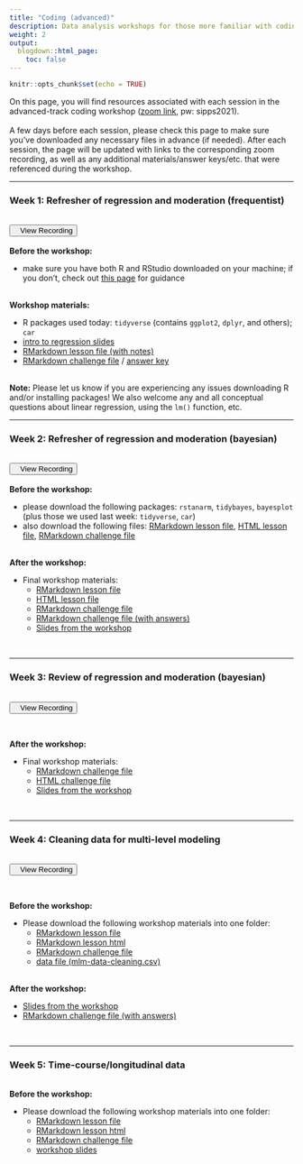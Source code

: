 ```yaml
---
title: "Coding (advanced)"
description: Data analysis workshops for those more familiar with coding principles and/or the R language.
weight: 2
output:
  blogdown::html_page:
    toc: false
---
```


```r
knitr::opts_chunk$set(echo = TRUE)
```

On this page, you will find resources associated with each session in the advanced-track coding workshop (<a href="https://columbiauniversity.zoom.us/j/96821508904?pwd=U25kdlpienRheFlyMmhKaU9JOFF1Zz09" target="_blank">zoom link</a>, pw: sipps2021).
<br><br>
A few days before each session, please check this page to make sure you've downloaded any necessary files in advance (if needed). After each session, the page will be updated with links to the corresponding zoom recording, as well as any additional materials/answer keys/etc. that were referenced during the workshop.
<hr>

### Week 1: Refresher of regression and moderation (frequentist)
<br>
<div align="center"><a href="https://columbiauniversity.zoom.us/rec/share/IP1_-EPWLHypgEt_krGjQVl5AvQzMh0YREqO460fACXVAYk-A2-t9ECSxK7eQNMl.PUsxRULkO2eFmvAH" target="_blank" style="padding-bottom:10px"><button><i class="fas fa-video"></i>&nbsp;&nbsp;&nbsp;View Recording</button></a></div>
<br>
**Before the workshop:**
<ul>
<li>make sure you have both R and RStudio downloaded on your machine; if you don't, check out [this page](https://cu-psych-computing.github.io/cu-psych-comp-tutorial/tutorials/r-core/1-programming/lessonpart0/#working-with-rstudio-1){target="_blank"} for guidance
</ul>
<br>
**Workshop materials:**
<ul>
<li>R packages used today: `tidyverse` (contains `ggplot2`, `dplyr`, and others); `car`
<li><a href="/workshop_files/coding-adv-01/lm-intro.pdf" download>intro to regression slides</a>
<li><a href="/workshop_files/coding-adv-01/lm-lesson.Rmd" download>RMarkdown lesson file (with notes)</a>
<li><a href="/workshop_files/coding-adv-01/lm-challenge-empty.Rmd" download>RMarkdown challenge file</a> / <a href="/workshop_files/coding-adv-01/lm-challenge.Rmd" download>answer key</a>
</ul>
<br>
**Note:** Please let us know if you are experiencing any issues downloading R and/or installing packages! We also welcome any and all conceptual questions about linear regression, using the `lm()` function, etc.

<hr>

### Week 2: Refresher of regression and moderation (bayesian)
<br>
<div align="center"><a href="https://columbiauniversity.zoom.us/rec/share/_tCCImF61Hm76nJJUeapi83JvSbXxC839T8W5tLw6Vd8dd16T3FoP14gSlQUVOAK.cTAe10RMrs4ZiESc" target="_blank" style="padding-bottom:10px"><button><i class="fas fa-video"></i>&nbsp;&nbsp;&nbsp;View Recording</button></a></div>
<br>
**Before the workshop:**
<ul>
<li>please download the following packages: `rstanarm`, `tidybayes`, `bayesplot` (plus those we used last week: `tidyverse`, `car`)
<li>also download the following files: <a href="/workshop_files/coding-adv-02/lm-lesson-bayes-orig.Rmd" download>RMarkdown lesson file</a>, <a href="/workshop_files/coding-adv-02/lm-lesson-bayes-orig.html" download>HTML lesson file</a>, <a href="/workshop_files/coding-adv-02/lm-challenge-bayesian-orig.Rmd" download>RMarkdown challenge file</a>
</ul>
<br>
**After the workshop:**
<ul>
<li>Final workshop materials:
<ul>
<li><a href="/workshop_files/coding-adv-02/lm-lesson-bayes.Rmd" download>RMarkdown lesson file</a> 
<li><a href="/workshop_files/coding-adv-02/lm-lesson-bayes.html" download>HTML lesson file</a>
<li><a href="/workshop_files/coding-adv-02/lm-challenge-bayesian.Rmd" download>RMarkdown challenge file</a>
<li><a href="/workshop_files/coding-adv-02/lm-challenge-answers-bayesian.Rmd" download>RMarkdown challenge file (with answers)</a>
<li><a href="/workshop_files/coding-adv-02/bayesian_regression_slides.pdf" download>Slides from the workshop</a>
</ul></ul>
<br>
<hr>

### Week 3: Review of regression and moderation (bayesian)
<br>
<div align="center"><a href="https://columbiauniversity.zoom.us/rec/share/3e7KARJzQx8ODrypHmhehBdoK1vMzQNTNpWSMLXbN-Ewe_E0QkeJtgEoIRwrbOlp.HmgUI3uBZ8KhRtT6" target="_blank" style="padding-bottom:10px"><button><i class="fas fa-video"></i>&nbsp;&nbsp;&nbsp;View Recording</button></a></div>
<br>

**After the workshop:**
<ul>
<li>Final workshop materials:
<ul>
<li><a href="/workshop_files/coding-adv-03/bayes-challenge-2.Rmd" download>RMarkdown challenge file</a> 
<li><a href="/workshop_files/coding-adv-03/bayes-challenge-2.html" download>HTML challenge  file</a>
<li><a href="/workshop_files/coding-adv-03/bayes_review.pptx" download>Slides from the workshop</a>
</ul></ul>
<br>
<hr>

### Week 4: Cleaning data for multi-level modeling

<br>
<div align="center"><a href="https://columbiauniversity.zoom.us/rec/share/i2WtugWz4-PY0ohg6eg_cDQ6SkbPczOgjtqEW74nEv_CnosQHTYPFHCv1Y-vvpTC.8vhrEYP3OhV7Nbcd" target="_blank" style="padding-bottom:10px"><button><i class="fas fa-video"></i>&nbsp;&nbsp;&nbsp;View Recording</button></a></div>
<br>

**Before the workshop:**
<ul>
<li>Please download the following workshop materials into one folder:
<ul>
<li><a href="/workshop_files/coding-adv-04/mlm-cleaning-lesson.Rmd" download>RMarkdown lesson file</a> 
<li><a href="/workshop_files/coding-adv-04/mlm-cleaning-lesson.html" download>RMarkdown lesson html</a>
<li><a href="/workshop_files/coding-adv-04/mlm-cleaning-challenge.Rmd" download>RMarkdown challenge file</a>
<li><a href="/workshop_files/coding-adv-04/mlm-data-cleaning.csv" download>data file (mlm-data-cleaning.csv)</a>
</ul>
</ul>
<br>
**After the workshop:**
<ul>
<li><a href="/workshop_files/coding-adv-04/mlm-why-how.pptx" download>Slides from the workshop</a> 
<li><a href="/workshop_files/coding-adv-04/mlm-cleaning-challenge-answers.Rmd" download>RMarkdown challenge file (with answers)</a> 
</ul>
<br>

<hr>

### Week 5: Time-course/longitudinal data
<br>
**Before the workshop:**
<ul>
<li>Please download the following workshop materials into one folder:
<ul>
<li><a href="/workshop_files/coding-adv-05/mlm-lesson-longitudinal.Rmd" download>RMarkdown lesson file</a> 
<li><a href="/workshop_files/coding-adv-05/mlm-lesson-longitudinal.html" download>RMarkdown lesson html</a>
<li><a href="/workshop_files/coding-adv-05/mlm-longitudinal-challenge.Rmd" download>RMarkdown challenge file</a>
<li><a href="/workshop_files/coding-adv-05/mlm-longitudinal.pdf" download>workshop slides</a>
</ul>
</ul>
